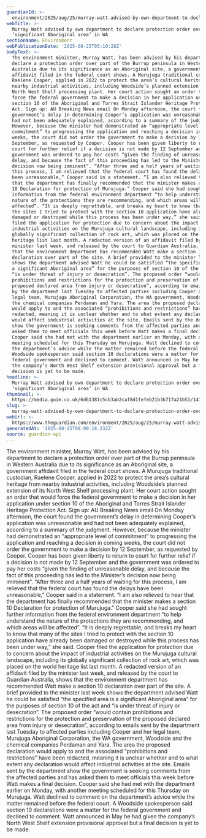 ```yaml
---
guardianId: >-
  environment/2025/aug/25/murray-watt-advised-by-own-department-to-declare-protection-order-over-part-of-burrup-peninsula
webTitle: >-
  Murray Watt advised by own department to declare protection order over
  ‘significant Aboriginal area’ in WA
sectionName: Environment
webPublicationDate: '2025-08-25T05:10:28Z'
bodyText: >-
  The environment minister, Murray Watt, has been advised by his department to
  declare a protection order over part of the Burrup peninsula in Western
  Australia due to its significance as an Aboriginal site, a government
  affidavit filed in the federal court shows. A Murujuga traditional custodian,
  Raelene Cooper, applied in 2022 to protect the area’s cultural heritage from
  nearby industrial activities, including Woodside’s planned extension of its
  North West Shelf processing plant. Her court action sought an order that would
  force the federal government to make a decision in her application under
  section 10 of the Aboriginal and Torres Strait Islander Heritage Protection
  Act. Sign up: AU Breaking News email On Monday afternoon, the court found the
  government’s delay in determining Cooper’s application was unreasonable and
  had not been adequately explained, according to a summary of the judgment.
  However, because the minister had demonstrated an “appropriate level of
  commitment” to progressing the application and reaching a decision in coming
  weeks, the court did not order the government to make a decision by 12
  September, as requested by Cooper. Cooper has been given liberty to return to
  court for further relief if a decision is not made by 12 September and the
  government was ordered to pay her costs “given the finding of unreasonable
  delay, and because the fact of this proceeding has led to the Minister’s
  decision now being imminent”. “After three and a half years of waiting for
  this process, I am relieved that the federal court has found the delays have
  been unreasonable,” Cooper said in a statement. “I am also relieved to hear
  that the department has finally recommended that the minister makes a section
  10 Declaration for protection of Murujuga.” Cooper said she had sought further
  information from the federal environment department “to help understand the
  nature of the protections they are recommending, and which areas will be
  affected”. “It is deeply regrettable, and breaks my heart to know that many of
  the sites I tried to protect with the section 10 application have already been
  damaged or destroyed while this process has been under way,” she said. Cooper
  filed the application for protection due to concern about the impact of
  industrial activities on the Murujuga cultural landscape, including its
  globally significant collection of rock art, which was placed on the world
  heritage list last month. A redacted version of an affidavit filed by the
  minister last week, and released by the court to Guardian Australia, shows
  that the environment department has recommended Watt make a section 10
  declaration over part of the site. A brief provided to the minister last week
  shows the department advised Watt he could be satisfied “the specified area is
  a significant Aboriginal area” for the purposes of section 10 of the act and
  “is under threat of injury or desecration”. The proposed order “would contain
  prohibitions and restrictions for the protection and preservation of the
  proposed declared area from injury or desecration”, according to emails sent
  by the department last Tuesday to affected parties including Cooper and her
  legal team, Murujuga Aboriginal Corporation, the WA government, Woodside and
  the chemical companies Perdaman and Yara. The area the proposed declaration
  would apply to and the associated “prohibitions and restrictions” have been
  redacted, meaning it is unclear whether and to what extent any declaration
  would affect industrial activities at the site. Emails sent by the department
  show the government is seeking comments from the affected parties and has
  asked them to meet officials this week before Watt makes a final decision.
  Cooper said she had met with the department earlier on Monday, with another
  meeting scheduled for this Thursday on Murujuga. Watt declined to comment on
  the department’s advice while the matter remained before the federal court. A
  Woodside spokesperson said section 10 declarations were a matter for the
  federal government and declined to comment. Watt announced in May he had given
  the company’s North West Shelf extension provisional approval but a final
  decision is yet to be made.
headline: >-
  Murray Watt advised by own department to declare protection order over
  ‘significant Aboriginal area’ in WA
thumbnail: >-
  https://media.guim.co.uk/6d61381c5cb3ab2caf8d1fefeb21b3b717a21b51/143_145_4507_3605/500.jpg
slug: >-
  murray-watt-advised-by-own-department-to-declare-protection-order-over-significant-aboriginal-area-in-wa
webUrl: >-
  https://www.theguardian.com/environment/2025/aug/25/murray-watt-advised-by-own-department-to-declare-protection-order-over-part-of-burrup-peninsula
generatedAt: '2025-08-25T08:00:18.232Z'
source: guardian-api
---
```

The environment minister, Murray Watt, has been advised by his department to declare a protection order over part of the Burrup peninsula in Western Australia due to its significance as an Aboriginal site, a government affidavit filed in the federal court shows. A Murujuga traditional custodian, Raelene Cooper, applied in 2022 to protect the area’s cultural heritage from nearby industrial activities, including Woodside’s planned extension of its North West Shelf processing plant. Her court action sought an order that would force the federal government to make a decision in her application under section 10 of the Aboriginal and Torres Strait Islander Heritage Protection Act. Sign up: AU Breaking News email On Monday afternoon, the court found the government’s delay in determining Cooper’s application was unreasonable and had not been adequately explained, according to a summary of the judgment. However, because the minister had demonstrated an “appropriate level of commitment” to progressing the application and reaching a decision in coming weeks, the court did not order the government to make a decision by 12 September, as requested by Cooper. Cooper has been given liberty to return to court for further relief if a decision is not made by 12 September and the government was ordered to pay her costs “given the finding of unreasonable delay, and because the fact of this proceeding has led to the Minister’s decision now being imminent”. “After three and a half years of waiting for this process, I am relieved that the federal court has found the delays have been unreasonable,” Cooper said in a statement. “I am also relieved to hear that the department has finally recommended that the minister makes a section 10 Declaration for protection of Murujuga.” Cooper said she had sought further information from the federal environment department “to help understand the nature of the protections they are recommending, and which areas will be affected”. “It is deeply regrettable, and breaks my heart to know that many of the sites I tried to protect with the section 10 application have already been damaged or destroyed while this process has been under way,” she said. Cooper filed the application for protection due to concern about the impact of industrial activities on the Murujuga cultural landscape, including its globally significant collection of rock art, which was placed on the world heritage list last month. A redacted version of an affidavit filed by the minister last week, and released by the court to Guardian Australia, shows that the environment department has recommended Watt make a section 10 declaration over part of the site. A brief provided to the minister last week shows the department advised Watt he could be satisfied “the specified area is a significant Aboriginal area” for the purposes of section 10 of the act and “is under threat of injury or desecration”. The proposed order “would contain prohibitions and restrictions for the protection and preservation of the proposed declared area from injury or desecration”, according to emails sent by the department last Tuesday to affected parties including Cooper and her legal team, Murujuga Aboriginal Corporation, the WA government, Woodside and the chemical companies Perdaman and Yara. The area the proposed declaration would apply to and the associated “prohibitions and restrictions” have been redacted, meaning it is unclear whether and to what extent any declaration would affect industrial activities at the site. Emails sent by the department show the government is seeking comments from the affected parties and has asked them to meet officials this week before Watt makes a final decision. Cooper said she had met with the department earlier on Monday, with another meeting scheduled for this Thursday on Murujuga. Watt declined to comment on the department’s advice while the matter remained before the federal court. A Woodside spokesperson said section 10 declarations were a matter for the federal government and declined to comment. Watt announced in May he had given the company’s North West Shelf extension provisional approval but a final decision is yet to be made.
